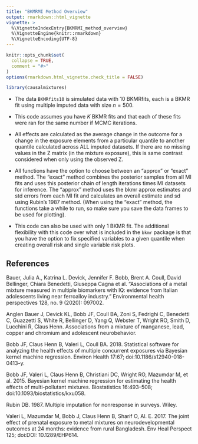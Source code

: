 ```yaml
---
title: "BKMRMI Method Overview"
output: rmarkdown::html_vignette
vignette: >
  %\VignetteIndexEntry{BKMRMI_method_overview}
  %\VignetteEngine{knitr::rmarkdown}
  %\VignetteEncoding{UTF-8}
---
```


```r
knitr::opts_chunk$set(
  collapse = TRUE,
  comment = "#>"
)
options(rmarkdown.html_vignette.check_title = FALSE)
```

```r
library(causalmixtures)
```



+ The data `BKMRfits10` is simulated data with 10 BKMRfits, each is a BKMR fit using multiple imputed data with size $n = 500$.

+ This code assumes you have $K$ BKMR fits and that each of these fits were ran for the same number if MCMC iterations.

+ All effects are calculated as the average change in the outcome for a change in the exposure elements from a particular quantile to another quantile calculated across ALL imputed datasets. If there are no missing values in the Z matrix (in the mixture exposure), this is same contrast considered when only using the observed Z.  

+ All functions have the option to choose between an "approx" or "exact" method. The "exact" method combines the posterior samples from all MI fits and uses this posterior chain of length  iterations times  MI datasets for inference. The "approx" method uses the bkmr approx estimates and std errors from each MI fit and calculates an overall estimate and sd using Rubin's 1987 method. (When using the "exact" method, the functions take a while to run, so make sure you save the data frames to be used for plotting).

+ This code can also be used with only 1 BKMR fit. The additional flexibility with this code over what is included in the `bkmr` package is that you have the option to fix specified variables to a given quantile when creating overall risk and single variable risk plots. 


## References 

Bauer, Julia A., Katrina L. Devick, Jennifer F. Bobb, Brent A. Coull, David Bellinger, Chiara Benedetti, Giuseppa Cagna et al. "Associations of a metal mixture measured in multiple biomarkers with IQ: evidence from Italian adolescents living near ferroalloy industry." Environmental health perspectives 128, no. 9 (2020): 097002.

Anglen Bauer J, Devick KL, Bobb JF, Coull BA, Zoni S, Fedrighi C, Benedetti C, Guazzetti S, White R, Bellinger D, Yang Q, Webster T, Wright RO, Smith D, Lucchini R, Claus Henn. Associations from a mixture of manganese, lead, copper and chromium and adolescent neurobehavior. 

Bobb JF, Claus Henn B, Valeri L, Coull BA. 2018. Statistical software for analyzing the health effects of multiple concurrent exposures via Bayesian kernel machine regression. Environ Health 17:67; doi:10.1186/s12940-018-0413-y.

Bobb JF, Valeri L, Claus Henn B, Christiani DC, Wright RO, Mazumdar M, et al. 2015. Bayesian kernel machine regression for estimating the health effects of multi-pollutant mixtures. Biostatistics 16:493–508; doi:10.1093/biostatistics/kxu058.

Rubin DB. 1987. Multiple imputation for nonresponse in surveys. Wiley.

Valeri L, Mazumdar M, Bobb J, Claus Henn B, Sharif O, Al. E. 2017. The joint effect of prenatal exposure to metal mixtures on neurodevelopmental outcomes at 24 months: evidence from rural Bangladesh. Env Heal Perspect 125; doi:DOI: 10.1289/EHP614.

